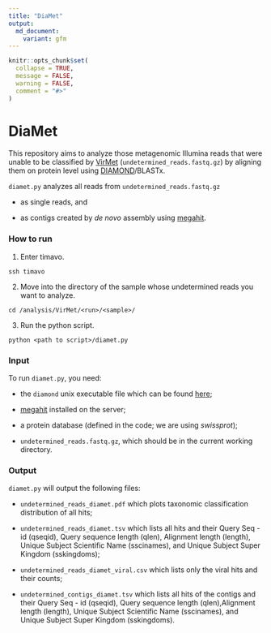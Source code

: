 ```yaml
---
title: "DiaMet"
output: 
  md_document:
    variant: gfm
---
```


<!-- README.md is generated from README.Rmd. Please edit that file -->

```r
knitr::opts_chunk$set(
  collapse = TRUE,
  message = FALSE,
  warning = FALSE,
  comment = "#>"
)
```

# DiaMet
This repository aims to analyze those metagenomic Illumina reads that were unable to
be classified by [VirMet](https://github.com/medvir/VirMet) (`undetermined_reads.fastq.gz`)
by aligning them on protein level using [DIAMOND](https://github.com/bbuchfink/diamond)/BLASTx.

`diamet.py` analyzes all reads from `undetermined_reads.fastq.gz`

- as single reads, and

- as contigs created by *de novo* assembly using [megahit](https://github.com/voutcn/megahit).

### How to run

1. Enter timavo.

`ssh timavo`

2. Move into the directory of the sample whose undetermined reads you want to analyze.

`cd /analysis/VirMet/<run>/<sample>/`

3. Run the python script.

`python <path to script>/diamet.py`

### Input

To run `diamet.py`, you need:

- the `diamond` unix executable file which can be found [here](https://github.com/bbuchfink/diamond);

- [megahit](https://github.com/voutcn/megahit) installed on the server;

- a protein database (defined in the code; we are using *swissprot*);

- `undetermined_reads.fastq.gz`, which should be in the current working directory.

### Output

`diamet.py` will output the following files:

- `undetermined_reads_diamet.pdf` which plots taxonomic classification distribution of all hits;

- `undetermined_reads_diamet.tsv` which lists all hits and their Query Seq - id (qseqid),
Query sequence length (qlen), Alignment length (length), Unique Subject Scientific Name (sscinames),
and Unique Subject Super Kingdom (sskingdoms);

- `undetermined_reads_diamet_viral.csv` which lists only the viral hits and their counts;

- `undetermined_contigs_diamet.tsv` which lists all hits of the contigs and their 
Query Seq - id (qseqid), Query sequence length (qlen),Alignment length (length), 
Unique Subject Scientific Name (sscinames), and Unique Subject Super Kingdom (sskingdoms).

